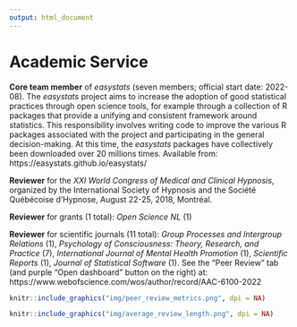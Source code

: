 ```yaml
---
output: html_document
---
```


\scriptsize
\setlength{\parindent}{-0.2in}
\setlength{\leftskip}{0.2in}
\setlength{\parskip}{8pt}

# Academic Service
\footnotesize

**Core team member** of *easystats* (seven members; official start date: 2022-08). The *easystats* project aims to increase the adoption of good statistical practices through open science tools, for example through a collection of R packages that provide a unifying and consistent framework around statistics. This responsibility involves writing code to improve the various R packages associated with the project and participating in the general decision-making. At this time, the *easystats* packages have collectively been downloaded over 20 millions times. Available from: https://easystats.github.io/easystats/

**Reviewer** for the *XXI World Congress of Medical and Clinical Hypnosis*, organized by the International Society of Hypnosis and the Société Québécoise d'Hypnose, August 22-25, 2018, Montréal.

**Reviewer** for grants (1 total): *Open Science NL* (1)

**Reviewer** for scientific journals (11 total): *Group Processes and Intergroup Relations* (1), *Psychology of Consciousness: Theory, Research, and Practice* (7), *International Journal of Mental Health Promotion* (1), *Scientific Reports* (1), *Journal of Statistical Software* (1). See the "Peer Review" tab (and purple "Open dashboard" button on the right) at: https://www.webofscience.com/wos/author/record/AAC-6100-2022

```r
knitr::include_graphics("img/peer_review_metrics.png", dpi = NA)
```

```r
knitr::include_graphics("img/average_review_length.png", dpi = NA)
```
